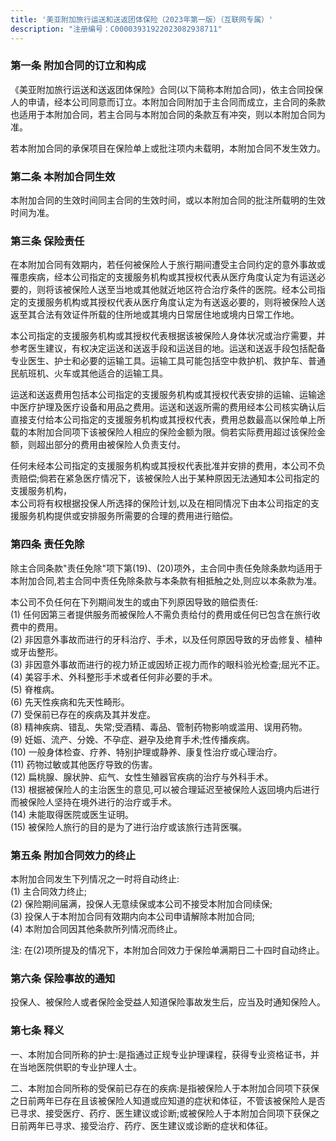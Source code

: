 ```yaml
---
title: '美亚附加旅行运送和送返团体保险（2023年第一版）（互联网专属）'
description: "注册编号：C00003931922023082938711"
---
```


### 第一条 附加合同的订立和构成  
《美亚附加旅行运送和送返团体保险》合同(以下简称本附加合同)，依主合同投保人的申请，经本公司同意而订立。本附加合同附加于主合同而成立，主合同的条款也适用于本附加合同，若主合同与本附加合同的条款互有冲突，则以本附加合同为准。  

若本附加合同的承保项目在保险单上或批注项内未载明，本附加合同不发生效力。  

### 第二条 本附加合同生效  
本附加合同的生效时间同主合同的生效时间，或以本附加合同的批注所载明的生效时间为准。  

### 第三条 保险责任  
在本附加合同有效期内，若任何被保险人于旅行期间遭受主合同约定的意外事故或罹患疾病，经本公司指定的支援服务机构或其授权代表从医疗角度认定为有运送必要的，则将该被保险人送至当地或其他就近地区符合治疗条件的医院。经本公司指定的支援服务机构或其授权代表从医疗角度认定为有送返必要的，则将被保险人送返至其合法有效证件所载的住所地或其境内日常居住地或境内日常工作地。  

本公司指定的支援服务机构或其授权代表根据该被保险人身体状况或治疗需要，并参考医生建议，有权决定运送和送返手段和运送目的地。运送和送返手段包括配备专业医生、护士和必要的运输工具。运输工具可能包括空中救护机、救护车、普通民航班机、火车或其他适合的运输工具。  

运送和送返费用包括本公司指定的支援服务机构或其授权代表安排的运输、运输途中医疗护理及医疗设备和用品之费用。运送和送返所需的费用经本公司核实确认后直接支付给本公司指定的支援服务机构或其授权代表，费用总数最高以保险单上所载的本附加合同项下该被保险人相应的保险金额为限。倘若实际费用超过该保险金额，则超出部分的费用由被保险人负责支付。  

任何未经本公司指定的支援服务机构或其授权代表批准并安排的费用，本公司不负责赔偿;倘若在紧急医疗情况下，该被保险人出于某种原因无法通知本公司指定的支援服务机构，  
本公司将有权根据投保人所选择的保险计划,以及在相同情况下由本公司指定的支援服务机构提供或安排服务所需要的合理的费用进行赔偿。  

### 第四条 责任免除  
除主合同条款"责任免除"项下第(19)、(20)项外，主合同中责任免除条款均适用于本附加合同,若主合同中责任免除条款与本条款有相抵触之处,则应以本条款为准。  

本公司不负任何在下列期间发生的或由下列原因导致的赔偿责任:  
    (1) 任何因第三者提供服务而被保险人不需负责给付的费用或任何已包含在旅行收费中的费用。  
    (2) 非因意外事故而进行的牙科治疗、手术，以及任何原因导致的牙齿修复、植种或牙齿整形。  
    (3) 非因意外事故而进行的视力矫正或因矫正视力而作的眼科验光检查;屈光不正。  
    (4) 美容手术、外科整形手术或者任何非必要的手术。  
    (5) 脊椎病。  
    (6) 先天性疾病和先天性畸形。  
    (7) 受保前已存在的疾病及其并发症。  
    (8) 精神疾病、错乱、失常;受酒精、毒品、管制药物影响或滥用、误用药物。  
    (9) 妊娠、流产、分娩、不孕症、避孕及绝育手术;性传播疾病。  
    (10) 一般身体检查、疗养、特别护理或静养、康复性治疗或心理治疗。  
    (11) 药物过敏或其他医疗导致的伤害。  
    (12) 扁桃腺、腺状肿、疝气、女性生殖器官疾病的治疗与外科手术。  
    (13) 根据被保险人的主治医生的意见,可以被合理延迟至被保险人返回境内后进行而被保险人坚持在境外进行的治疗或手术。  
    (14) 未能取得医院或医生证明。  
    (15) 被保险人旅行的目的是为了进行治疗或该旅行违背医嘱。  

### 第五条 附加合同效力的终止  
本附加合同发生下列情况之一时将自动终止:  
    (1) 主合同效力终止;  
    (2) 保险期间届满，投保人无意续保或本公司不接受本附加合同续保;  
    (3) 投保人于本附加合同有效期内向本公司申请解除本附加合同;  
    (4) 本附加合同因其他条款所列情况而终止。  

注: 在(2)项所提及的情况下，本附加合同效力于保险单满期日二十四时自动终止。  

### 第六条 保险事故的通知  
投保人、被保险人或者保险金受益人知道保险事故发生后，应当及时通知保险人。  

### 第七条 释义  
一、本附加合同所称的护士:是指通过正规专业护理课程，获得专业资格证书，并在当地医院供职的专业护理人士。  

二、本附加合同所称的受保前已存在的疾病:是指被保险人于本附加合同项下获保之日前两年已存在且该被保险人知道或应知道的症状和体征，不管该被保险人是否已寻求、接受医疗、药疗、医生建议或诊断;或被保险人于本附加合同项下获保之日前两年已寻求、接受治疗、药疗、医生建议或诊断的症状和体征。